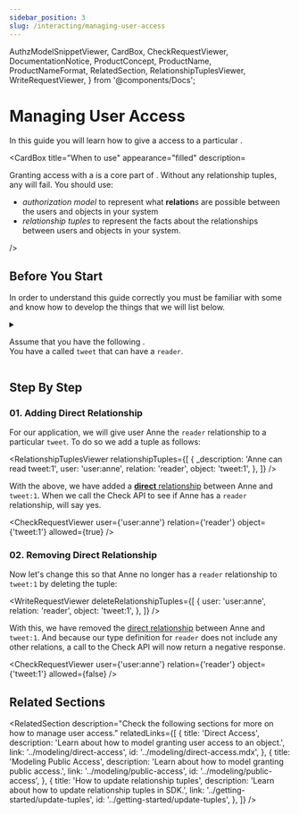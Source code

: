 ```yaml
---
sidebar_position: 3
slug: /interacting/managing-user-access
---
```


  AuthzModelSnippetViewer,
  CardBox,
  CheckRequestViewer,
  DocumentationNotice,
  ProductConcept,
  ProductName,
  ProductNameFormat,
  RelatedSection,
  RelationshipTuplesViewer,
  WriteRequestViewer,
} from '@components/Docs';

# Managing User Access

<DocumentationNotice />

In this guide you will learn how to give a <ProductConcept section="what-is-a-user" linkName="user" /> access to a particular <ProductConcept section="what-is-an-object" linkName="object" />.

<CardBox title="When to use" appearance="filled" description=<div>

Granting access with a *<ProductConcept section="what-is-a-relationship-tuple" linkName="relationship tuple" />* is a core part of <ProductName format={ProductNameFormat.ShortForm}/>. Without any relationship tuples, any _<ProductConcept section="what-is-a-check-request" linkName="check" />_ will fail. You should use:

- _authorization model_ to represent what **relation**s are possible between the users and objects in your system
- _relationship tuples_ to represent the facts about the relationships between users and objects in your system.

</div> />

## Before You Start

In order to understand this guide correctly you must be familiar with some <ProductConcept /> and know how to develop the things that we will list below.

<details>
<summary>

Assume that you have the following <ProductConcept section="what-is-an-authorization-model" linkName="authorization model" />.<br />
You have a <ProductConcept section="what-is-a-type" linkName="type" /> called `tweet` that can have a `reader`.

</summary>

<AuthzModelSnippetViewer
  configuration={{
    type_definitions: [
      {
        type: 'user',
      },
      {
        type: 'tweet',
        relations: {
          reader: {
            this: {},
          },
        },
      },
    ],
  }}
/>

<hr />

In addition, you will need to know the following:

### Direct Access

You need to know how to create an authorization model and create a relationship tuple to grant a user access to an object. [Learn more →](../modeling/direct-access.mdx)

### <ProductName format={ProductNameFormat.ShortForm}/> Concepts

- A <ProductConcept section="what-is-a-type" linkName="Type" />: a class of objects that have similar characteristics
- A <ProductConcept section="what-is-a-user" linkName="User" />: an entity in the system that can be related to an object
- A <ProductConcept section="what-is-a-relation" linkName="Relation" />: is a string defined in the type definition of an authorization model that defines the possibility of a relationship between an object of the same type as the type definition and a user in the system
- An <ProductConcept section="what-is-an-object" linkName="Object" />: represents an entity in the system. Users' relationships to it can be define through relationship tuples and the authorization model
- A <ProductConcept section="what-is-a-relationship-tuple" linkName="Relationship Tuple" />: a grouping consisting of a user, a relation and an object stored in <ProductName format={ProductNameFormat.ShortForm}/>

</details>

## Step By Step

### 01. Adding Direct Relationship

For our application, we will give user Anne the `reader` relationship to a particular `tweet`. To do so we add a tuple as follows:

<RelationshipTuplesViewer
  relationshipTuples={[
    {
      _description: 'Anne can read tweet:1',
      user: 'user:anne',
      relation: 'reader',
      object: 'tweet:1',
    },
  ]}
/>

With the above, we have added a [**direct** relationship](../modeling/building-blocks/direct-relationships.mdx) between Anne and `tweet:1`. When we call the Check API to see if Anne has a `reader` relationship, <ProductName format={ProductNameFormat.ShortForm}/> will say yes.

<CheckRequestViewer user={'user:anne'} relation={'reader'} object={'tweet:1'} allowed={true} />

### 02. Removing Direct Relationship

Now let's change this so that Anne no longer has a `reader` relationship to `tweet:1` by deleting the tuple:

<WriteRequestViewer
  deleteRelationshipTuples={[
    {
      user: 'user:anne',
      relation: 'reader',
      object: 'tweet:1',
    },
  ]}
/>

With this, we have removed the [direct relationship](../modeling/building-blocks/direct-relationships.mdx) between Anne and `tweet:1`. And because our type definition for `reader` does not include any other relations, a call to the Check API will now return a negative response.

<CheckRequestViewer user={'user:anne'} relation={'reader'} object={'tweet:1'} allowed={false} />

## Related Sections

<RelatedSection
  description="Check the following sections for more on how to manage user access."
  relatedLinks={[
    {
      title: 'Direct Access',
      description: 'Learn about how to model granting user access to an object.',
      link: '../modeling/direct-access',
      id: '../modeling/direct-access.mdx',
    },
    {
      title: 'Modeling Public Access',
      description: 'Learn about how to model granting public access.',
      link: '../modeling/public-access',
      id: '../modeling/public-access',
    },
    {
      title: 'How to update relationship tuples',
      description: 'Learn about how to update relationship tuples in SDK.',
      link: '../getting-started/update-tuples',
      id: '../getting-started/update-tuples',
    },
  ]}
/>
